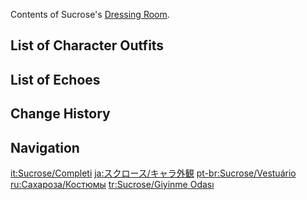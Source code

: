 {{CharacterTabs}}
Contents of Sucrose's [[Dressing Room]].

==List of Character Outfits==
{{Outfits by Category Table|Sucrose Outfits|nocharacter=1}}

==List of Echoes==
{{Echoes by Category Table|Sucrose Echoes|nocharacter=1}}

==Change History==
{{Change History|1.0}}

==Navigation==
{{Character Navbox|Dressing Room}}

[[it:Sucrose/Completi]]
[[ja:スクロース/キャラ外観]]
[[pt-br:Sucrose/Vestuário]]
[[ru:Сахароза/Костюмы]]
[[tr:Sucrose/Giyinme Odası]]